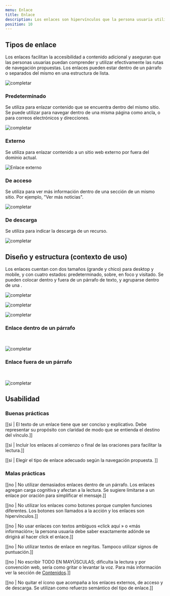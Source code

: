 ```yaml
---
menu: Enlace
title: Enlace
description: Los enlaces son hipervínculos que la persona usuaria utiliza para navegar contenidos en un sitio web. Pueden dirigir tanto a información y recursos dentro de una misma página o sitio web, como también a páginas externas.  
position: 10
---
```


## Tipos de enlace

Los enlaces facilitan la accesibilidad a contenido adicional y aseguran que las personas usuarias puedan comprender y utilizar efectivamente las rutas de navegación propuestas. Los enlaces pueden estar dentro de un párrafo o separados del mismo en una estructura de lista.
<br />

![completar](/componentes/enlace/tiposDeEnlaces.svg)

### Predeterminado

Se utiliza para enlazar contenido que se encuentra dentro del mismo sitio. Se puede utilizar para navegar dentro de una misma página como ancla, o para correos electrónicos y direcciones. 

<div class="text-center pt-5 pb-3">

  ![completar](/componentes/enlace/Enlace-predeterminado.svg)

</div>

### Externo

Se utiliza para enlazar contenido a un sitio web externo por fuera del dominio actual. 

<div class="text-center pt-5 pb-3">

  ![Enlace externo](/componentes/enlace/enlace-externo.svg)

</div>

### De acceso

Se utiliza para ver más información dentro de una sección de un mismo sitio. Por ejemplo, "Ver más noticias".

<div class="text-center pt-5 pb-3">

  ![completar](/componentes/enlace/Enlace-de-acceso.svg)

</div>

### De descarga

Se utiliza para indicar la descarga de un recurso.

<div class="text-center pt-5 pb-3">

  ![completar](/componentes/enlace/Enlace-de-descarga.svg)

</div>

## Diseño y estructura (contexto de uso)

Los enlaces cuentan con dos tamaños (grande y chico) para desktop y mobile, y con cuatro estados: predeterminado, sobre, en foco y visitado. Se pueden colocar dentro y fuera de un párrafo de texto, y agruparse dentro de una <NoRedirectLink textLink="Lista de enlaces" />.

<div class="d-flex gap-3">

![completar](/componentes/enlace/grande.svg)

![completar](/componentes/enlace/chico.svg)

</div>

![completar](/componentes/enlace/estados.svg)

### Enlace dentro de un párrafo
<br />

![completar](/componentes/enlace/enlace-parrafo-1.svg)

### Enlace fuera de un párrafo
<br />

![completar](/componentes/enlace/enlace-externo1.svg)

## Usabilidad

### Buenas prácticas

[[si | El texto de un enlace tiene que ser conciso y explicativo. Debe representar su propósito con claridad de modo que se entienda el destino del vínculo.]]

[[si | Incluir los enlaces al comienzo o final de las oraciones para facilitar la lectura.]]

[[si | Elegir el tipo de enlace adecuado según la navegación propuesta. ]]

### Malas prácticas

[[no | No utilizar demasiados enlaces dentro de un párrafo. Los enlaces agregan carga cognitiva y afectan a la lectura. Se sugiere limitarse a un enlace por oración para simplificar el mensaje.]]

[[no | No utilizar los enlaces como botones porque cumplen funciones diferentes. Los botones son llamados a la acción y los enlaces son hipervínculos.]]

[[no | No usar enlaces con textos ambiguos «click aquí » o «más información»; la persona usuaria debe saber exactamente adónde se dirigirá al hacer click el enlace.]]

[[no | No utilizar textos de enlace en negritas. Tampoco utilizar signos de puntuación.]]

[[no | No escribir TODO EN MAYÚSCULAS; dificulta la lectura y por convención web, sería como gritar o levantar la voz. Para más información ver la sección de <a href="https://gcba.github.io/estandares/contenido/comunicar-con-claridad/" target="_blank">Contenidos</a>.]]

[[no | No quitar el ícono que acompaña a los enlaces externos, de acceso y de descarga. Se utilizan como refuerzo semántico del tipo de enlace.]]
